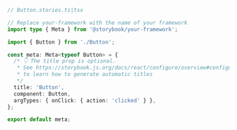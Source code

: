 ```ts
// Button.stories.ts|tsx

// Replace your-framework with the name of your framework
import type { Meta } from '@storybook/your-framework';

import { Button } from './Button';

const meta: Meta<typeof Button> = {
  /* 👇 The title prop is optional.
   * See https://storybook.js.org/docs/react/configure/overview#configure-story-loading
   * to learn how to generate automatic titles
   */
  title: 'Button',
  component: Button,
  argTypes: { onClick: { action: 'clicked' } },
};

export default meta;
```
